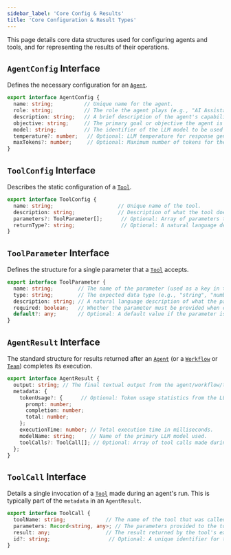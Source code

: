 ```yaml
---
sidebar_label: 'Core Config & Results'
title: 'Core Configuration & Result Types'
---
```


This page details core data structures used for configuring agents and tools, and for representing the results of their operations.

## `AgentConfig` Interface

Defines the necessary configuration for an [`Agent`](../core/agent.mdx).

```typescript
export interface AgentConfig {
  name: string;          // Unique name for the agent.
  role: string;          // The role the agent plays (e.g., "AI Assistant", "Coder").
  description: string;   // A brief description of the agent's capabilities.
  objective: string;     // The primary goal or objective the agent is designed to achieve.
  model: string;         // The identifier of the LLM model to be used (e.g., "gpt-4-turbo").
  temperature?: number;   // Optional: LLM temperature for response generation (0.0 to 2.0).
  maxTokens?: number;     // Optional: Maximum number of tokens for the LLM response.
}
```

## `ToolConfig` Interface

Describes the static configuration of a [`Tool`](../tools/tool.mdx).

```typescript
export interface ToolConfig {
  name: string;                     // Unique name of the tool.
  description: string;              // Description of what the tool does, used by the LLM.
  parameters?: ToolParameter[];      // Optional: Array of parameters the tool accepts.
  returnType?: string;               // Optional: A natural language description of what the tool returns.
}
```

## `ToolParameter` Interface

Defines the structure for a single parameter that a [`Tool`](../tools/tool.mdx) accepts.

```typescript
export interface ToolParameter {
  name: string;        // The name of the parameter (used as a key in the params object for the tool's run method).
  type: string;        // The expected data type (e.g., "string", "number", "boolean", "array", "object").
  description: string; // A natural language description of what the parameter is for.
  required: boolean;   // Whether the parameter must be provided when calling the tool.
  default?: any;       // Optional: A default value if the parameter is not provided and not required.
}
```

## `AgentResult` Interface

The standard structure for results returned after an [`Agent`](../core/agent.mdx) (or a [`Workflow`](../core/workflow.mdx) or [`Team`](../core/team.mdx)) completes its execution.

```typescript
export interface AgentResult {
  output: string; // The final textual output from the agent/workflow/team.
  metadata: {
    tokenUsage?: {      // Optional: Token usage statistics from the LLM.
      prompt: number;
      completion: number;
      total: number;
    };
    executionTime: number; // Total execution time in milliseconds.
    modelName: string;     // Name of the primary LLM model used.
    toolCalls?: ToolCall[]; // Optional: Array of tool calls made during the execution.
  };
}
```

## `ToolCall` Interface

Details a single invocation of a [`Tool`](../tools/tool.mdx) made during an agent's run. This is typically part of the `metadata` in an `AgentResult`.

```typescript
export interface ToolCall {
  toolName: string;             // The name of the tool that was called.
  parameters: Record<string, any>; // The parameters provided to the tool for this call.
  result: any;                  // The result returned by the tool's execution.
  id?: string;                   // Optional: A unique identifier for the tool call, often provided by the LLM.
}
``` 